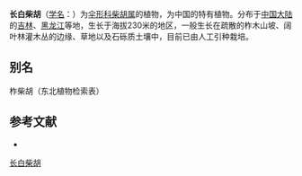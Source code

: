{{NoteTA|G1=LS}}
{{Speciesbox
| name = 长白柴胡
| status = 
| status_system = 
| image =
| genus = Bupleurum
| species = komarovianum
| authority = Lincz.
}}

'''长白柴胡'''（[[学名|学名]]：{{lang|la|''Bupleurum komarovianum''}}）为[[伞形科|伞形科]][[柴胡属|柴胡属]]的植物，为中国的特有植物。分布于[[中国大陆|中国大陆]]的[[吉林|吉林]]、[[黑龙江|黑龙江]]等地，生长于海拔230米的地区，一般生长在疏散的柞木山坡、阔叶林灌木丛的边缘、草地以及石砾质土壤中，目前已由人工引种栽培。

== 别名 ==
柞柴胡（东北植物检索表）

== 参考文献 ==
<div class="references-small">
* {{cite web| url =http://www.bioinfo.cn/db05/KmzwSpecies.php?action=view&id=22625| title =长白柴胡| work =《中国高等植物数据库全库》| publisher =中国科学院微生物研究所| author =昆明植物研究所| accessdate =2009-02-25| deadurl =yes| archiveurl =https://web.archive.org/web/20160305063706/http://www.bioinfo.cn/db05/KmzwSpecies.php?action=view&id=22625| archivedate =2016-03-05}}
</div>
{{Taxonbar|from=Q15231566}}

[[Category:柴胡属|长白柴胡]]


{{Apiales-stub}}